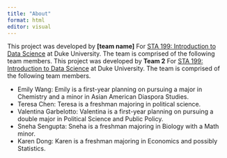 ```yaml
---
title: "About"
format: html
editor: visual
---
```


This project was developed by **\[team name\]** For [STA 199: Introduction to Data Science](https://sta199-s23-2.github.io/) at Duke University. The team is comprised of the following team members. This project was developed by **Team 2** For [STA 199: Introduction to Data Science](https://sta199-s23-2.github.io/) at Duke University. The team is comprised of the following team members.

-   Emily Wang: Emily is a first-year planning on pursuing a major in Chemistry and a minor in Asian American Diaspora Studies.
-   Teresa Chen: Teresa is a freshman majoring in political science.
-   Valentina Garbelotto: Valentina is a first-year planning on pursuing a double major in Political Science and Public Policy.
-   Sneha Sengupta: Sneha is a freshman majoring in Biology with a Math minor.
-   Karen Dong: Karen is a freshman majoring in Economics and possibly Statistics.
